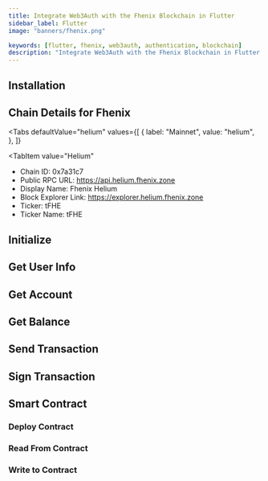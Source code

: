 ```yaml
---
title: Integrate Web3Auth with the Fhenix Blockchain in Flutter
sidebar_label: Flutter
image: "banners/fhenix.png"

keywords: [flutter, fhenix, web3auth, authentication, blockchain]
description: "Integrate Web3Auth with the Fhenix Blockchain in Flutter | Documentation - Web3Auth"
---
```



<SEO
  title="Integrate Web3Auth with the Fhenix Blockchain in Flutter"
  description="Integrate Web3Auth with the Fhenix Blockchain in Flutter | Documentation - Web3Auth"
  image="https://web3auth.io/docs/banners/fhenix.png"
  slug="/connect-blockchain/evm/fhenix/flutter"
/>

## Installation

<InstallationSnippet />

## Chain Details for Fhenix

<Tabs
 defaultValue="helium"
  values={[
    { label: "Mainnet", value: "helium", },
  ]}
>

<TabItem
  value="Helium"
>

- Chain ID: 0x7a31c7
- Public RPC URL: https://api.helium.fhenix.zone
- Display Name: Fhenix Helium
- Block Explorer Link: https://explorer.helium.fhenix.zone
- Ticker: tFHE
- Ticker Name: tFHE

</TabItem>
</Tabs>

## Initialize

<InitialisationSnippet />

## Get User Info

<UserInfoSnippet />

## Get Account

<GetAccountSnippet />

## Get Balance

<GetBalanceSnippet />

## Send Transaction

<SendTransactionSnippet />

## Sign Transaction

<SignTransactionSnippet />

## Smart Contract

<TestContractSnippet />

### Deploy Contract

<DeployContractSnippet />

### Read From Contract

<ReadContractSnippet />

### Write to Contract

<WriteContractSnippet />

